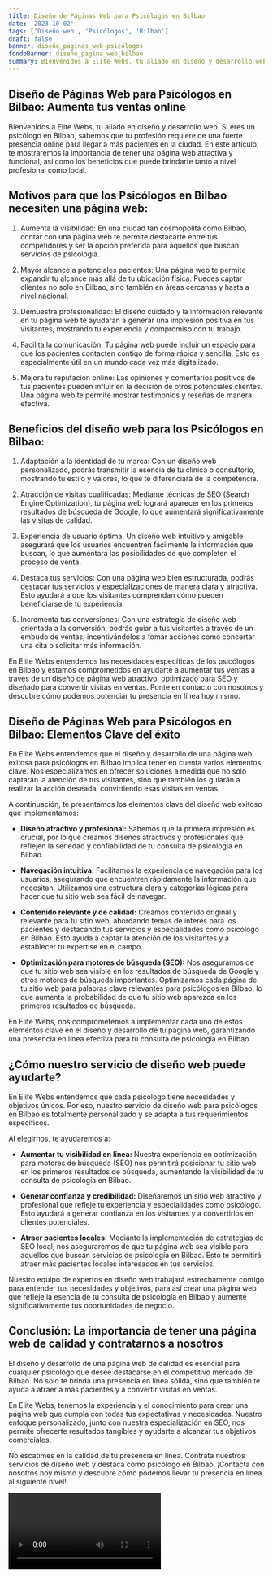 ```yaml
---
title: Diseño de Páginas Web para Psicólogos en Bilbao
date: '2023-10-02'
tags: ['Diseño web', 'Psicólogos', 'Bilbao']
draft: false
banner: diseño_paginas_web_psicólogos
fondoBanner: diseño_pagina_web_bilbao
summary: Bienvenidos a Elite Webs, tu aliado en diseño y desarrollo web. Si eres un psicólogo en Bilbao, sabemos que tu profesión requiere de una fuerte presencia online para llegar a más pacientes en la ciudad. En este artículo, te mostraremos la importancia de tener una página web atractiva y funcional, así como los beneficios que puede brindarte tanto a nivel profesional como local.
---
```


## Diseño de Páginas Web para Psicólogos en Bilbao: Aumenta tus ventas online

Bienvenidos a Elite Webs, tu aliado en diseño y desarrollo web. Si eres un psicólogo en Bilbao, sabemos que tu profesión requiere de una fuerte presencia online para llegar a más pacientes en la ciudad. En este artículo, te mostraremos la importancia de tener una página web atractiva y funcional, así como los beneficios que puede brindarte tanto a nivel profesional como local.

## Motivos para que los Psicólogos en Bilbao necesiten una página web:

1. Aumenta la visibilidad: En una ciudad tan cosmopolita como Bilbao, contar con una página web te permite destacarte entre tus competidores y ser la opción preferida para aquellos que buscan servicios de psicología.

2. Mayor alcance a potenciales pacientes: Una página web te permite expandir tu alcance más allá de tu ubicación física. Puedes captar clientes no solo en Bilbao, sino también en áreas cercanas y hasta a nivel nacional.

3. Demuestra profesionalidad: El diseño cuidado y la información relevante en tu página web te ayudarán a generar una impresión positiva en tus visitantes, mostrando tu experiencia y compromiso con tu trabajo.

4. Facilita la comunicación: Tu página web puede incluir un espacio para que los pacientes contacten contigo de forma rápida y sencilla. Esto es especialmente útil en un mundo cada vez más digitalizado.

5. Mejora tu reputación online: Las opiniones y comentarios positivos de tus pacientes pueden influir en la decisión de otros potenciales clientes. Una página web te permite mostrar testimonios y reseñas de manera efectiva.

## Beneficios del diseño web para los Psicólogos en Bilbao:

1. Adaptación a la identidad de tu marca: Con un diseño web personalizado, podrás transmitir la esencia de tu clínica o consultorio, mostrando tu estilo y valores, lo que te diferenciará de la competencia.

2. Atracción de visitas cualificadas: Mediante técnicas de SEO (Search Engine Optimization), tu página web logrará aparecer en los primeros resultados de búsqueda de Google, lo que aumentará significativamente las visitas de calidad.

3. Experiencia de usuario óptima: Un diseño web intuitivo y amigable asegurará que los usuarios encuentren fácilmente la información que buscan, lo que aumentará las posibilidades de que completen el proceso de venta.

4. Destaca tus servicios: Con una página web bien estructurada, podrás destacar tus servicios y especializaciones de manera clara y atractiva. Esto ayudará a que los visitantes comprendan cómo pueden beneficiarse de tu experiencia.

5. Incrementa tus conversiones: Con una estrategia de diseño web orientada a la conversión, podrás guiar a tus visitantes a través de un embudo de ventas, incentivándolos a tomar acciones como concertar una cita o solicitar más información.

En Elite Webs entendemos las necesidades específicas de los psicólogos en Bilbao y estamos comprometidos en ayudarte a aumentar tus ventas a través de un diseño de página web atractivo, optimizado para SEO y diseñado para convertir visitas en ventas. Ponte en contacto con nosotros y descubre cómo podemos potenciar tu presencia en línea hoy mismo.

<GifSeo />

<Cta />

## Diseño de Páginas Web para Psicólogos en Bilbao: Elementos Clave del éxito

En Elite Webs entendemos que el diseño y desarrollo de una página web exitosa para psicólogos en Bilbao implica tener en cuenta varios elementos clave. Nos especializamos en ofrecer soluciones a medida que no solo captarán la atención de tus visitantes, sino que también los guiarán a realizar la acción deseada, convirtiendo esas visitas en ventas.

A continuación, te presentamos los elementos clave del diseño web exitoso que implementamos:

- **Diseño atractivo y profesional:** Sabemos que la primera impresión es crucial, por lo que creamos diseños atractivos y profesionales que reflejen la seriedad y confiabilidad de tu consulta de psicología en Bilbao.

- **Navegación intuitiva:** Facilitamos la experiencia de navegación para los usuarios, asegurando que encuentren rápidamente la información que necesitan. Utilizamos una estructura clara y categorías lógicas para hacer que tu sitio web sea fácil de navegar.

- **Contenido relevante y de calidad:** Creamos contenido original y relevante para tu sitio web, abordando temas de interés para los pacientes y destacando tus servicios y especialidades como psicólogo en Bilbao. Esto ayuda a captar la atención de los visitantes y a establecer tu expertise en el campo.

- **Optimización para motores de búsqueda (SEO):** Nos aseguramos de que tu sitio web sea visible en los resultados de búsqueda de Google y otros motores de búsqueda importantes. Optimizamos cada página de tu sitio web para palabras clave relevantes para psicólogos en Bilbao, lo que aumenta la probabilidad de que tu sitio web aparezca en los primeros resultados de búsqueda.

En Elite Webs, nos comprometemos a implementar cada uno de estos elementos clave en el diseño y desarrollo de tu página web, garantizando una presencia en línea efectiva para tu consulta de psicología en Bilbao.

## ¿Cómo nuestro servicio de diseño web puede ayudarte?

En Elite Webs entendemos que cada psicólogo tiene necesidades y objetivos únicos. Por eso, nuestro servicio de diseño web para psicólogos en Bilbao es totalmente personalizado y se adapta a tus requerimientos específicos.

Al elegirnos, te ayudaremos a:

- **Aumentar tu visibilidad en línea:** Nuestra experiencia en optimización para motores de búsqueda (SEO) nos permitirá posicionar tu sitio web en los primeros resultados de búsqueda, aumentando la visibilidad de tu consulta de psicología en Bilbao.

- **Generar confianza y credibilidad:** Diseñaremos un sitio web atractivo y profesional que refleje tu experiencia y especialidades como psicólogo. Esto ayudará a generar confianza en los visitantes y a convertirlos en clientes potenciales.

- **Atraer pacientes locales:** Mediante la implementación de estrategias de SEO local, nos aseguraremos de que tu página web sea visible para aquellos que buscan servicios de psicología en Bilbao. Esto te permitirá atraer más pacientes locales interesados en tus servicios.

Nuestro equipo de expertos en diseño web trabajará estrechamente contigo para entender tus necesidades y objetivos, para así crear una página web que refleje la esencia de tu consulta de psicología en Bilbao y aumente significativamente tus oportunidades de negocio.

## Conclusión: La importancia de tener una página web de calidad y contratarnos a nosotros

El diseño y desarrollo de una página web de calidad es esencial para cualquier psicólogo que desee destacarse en el competitivo mercado de Bilbao. No solo te brinda una presencia en línea sólida, sino que también te ayuda a atraer a más pacientes y a convertir visitas en ventas.

En Elite Webs, tenemos la experiencia y el conocimiento para crear una página web que cumpla con todas tus expectativas y necesidades. Nuestro enfoque personalizado, junto con nuestra especialización en SEO, nos permite ofrecerte resultados tangibles y ayudarte a alcanzar tus objetivos comerciales.

No escatimes en la calidad de tu presencia en línea. Contrata nuestros servicios de diseño web y destaca como psicólogo en Bilbao. ¡Contacta con nosotros hoy mismo y descubre cómo podemos llevar tu presencia en línea al siguiente nivel!

<Video />

<CtaBot job="Psicólogos" city="Bilbao" />

<Gmaps query="Bilbao+españa+maps" />
